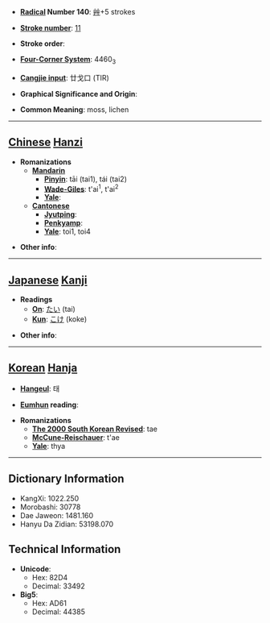 * '''[[Wiktionary:Chinese radical index| Radical]] Number 140''': [[Wiktionary:Chinese radical index 艸|艸]]+5 strokes

* '''[[Wiktionary:Chinese total strokes index|Stroke number]]''': [[Wiktionary:Chinese total strokes index 11|11]]

* '''Stroke order''': 

* '''[[Wiktionary:Chinese four corner index|Four-Corner System]]''': 4460<sub>3</sub>

* '''[[Wiktionary:Chinese Cangjie index|Cangjie input]]''': 廿戈口 (TIR)

* '''Graphical Significance and Origin''': 

* '''Common Meaning''': moss, lichen

----

== [[Chinese]] [[Hanzi]] ==

* '''Romanizations'''
** '''[[Mandarin]]'''
*** '''[[Pinyin]]''': tāi (tai1), tái (tai2)
*** '''[[Wade-Giles]]''': t'ai<sup>1</sup>, t'ai<sup>2</sup>
*** '''[[Yale]]''': 
** '''[[Cantonese]]'''
*** '''[[Jyutping]]''':
*** '''[[Penkyamp]]''': 
*** '''[[Yale]]''': toi1, toi4

* '''Other info''': 

----

== [[Japanese]] [[Kanji]] ==

* '''Readings'''
** '''[[On]]''': [[たい]] (tai)
** '''[[Kun]]''': [[こけ]] (koke)

* '''Other info''':  

----

== [[Korean]] [[Hanja]] ==

* '''[[Hangeul]]''': 태

* '''[[Eumhun]] reading''': 

* '''Romanizations'''
** '''[[The 2000 South Korean Revised Romanization|The 2000 South Korean Revised]]''': tae
** '''[[McCune-Reischauer]]''': t'ae
** '''[[Yale]]''': thya

----

== Dictionary Information ==

* KangXi: 1022.250
* Morobashi: 30778
* Dae Jaweon: 1481.160
* Hanyu Da Zidian: 53198.070

== Technical Information ==

* '''Unicode''':
** Hex: 82D4
** Decimal: 33492
* '''Big5''':
** Hex: AD61
** Decimal: 44385